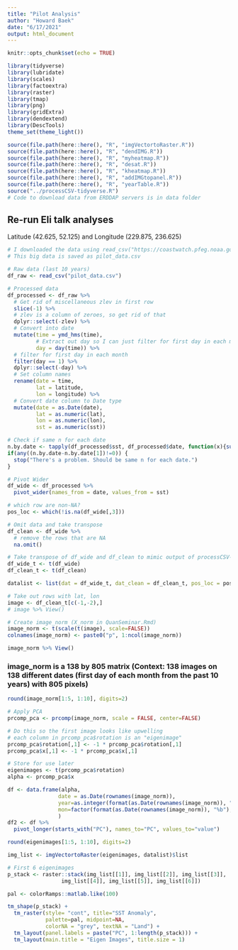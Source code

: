 ```yaml
---
title: "Pilot Analysis"
author: "Howard Baek"
date: "6/17/2021"
output: html_document
---
```


```r
knitr::opts_chunk$set(echo = TRUE)
```

```r
library(tidyverse)
library(lubridate)
library(scales)
library(factoextra)
library(raster)
library(tmap)
library(png)
library(gridExtra)
library(dendextend)
library(DescTools)
theme_set(theme_light())

source(file.path(here::here(), "R", "imgVectortoRaster.R"))
source(file.path(here::here(), "R", "dendIMG.R"))
source(file.path(here::here(), "R", "myheatmap.R"))
source(file.path(here::here(), "R", "desat.R"))
source(file.path(here::here(), "R", "kheatmap.R"))
source(file.path(here::here(), "R", "addIMGtopanel.R"))
source(file.path(here::here(), "R", "yearTable.R"))
source("../processCSV-tidyverse.R")
# Code to download data from ERDDAP servers is in data folder
```


## Re-run Eli talk analyses 

Latitude (42.625, 52.125) and Longitude (229.875, 236.625)

```r
# I downloaded the data using read_csv("https://coastwatch.pfeg.noaa.gov/erddap/griddap/ncdcOisst21Agg.csv?sst%5B(2010-01-01T12:00:00Z):(2021-06-01T12:00:00Z)%5D%5B(0.0)%5D%5B(42.625):(52.125)%5D%5B(229.875):(236.625)%5D&.draw=surface&.vars=longitude%7Clatitude%7Csst&.colorBar=%7C%7C%7C12%7C19%7C&.bgColor=0xffccccff")
# This big data is saved as pilot_data.csv

# Raw data (last 10 years)
df_raw <- read_csv("pilot_data.csv")

# Processed data
df_processed <- df_raw %>% 
  # Get rid of miscellaneous zlev in first row
  slice(-1) %>% 
  # zlev is a column of zeroes, so get rid of that
  dplyr::select(-zlev) %>% 
  # Convert into date
  mutate(time = ymd_hms(time),
         # Extract out day so I can just filter for first day in each month
         day = day(time)) %>% 
  # filter for first day in each month
  filter(day == 1) %>% 
  dplyr::select(-day) %>% 
  # Set column names
  rename(date = time,
         lat = latitude,
         lon = longitude) %>% 
  # Convert date column to Date type
  mutate(date = as.Date(date),
         lat = as.numeric(lat),
         lon = as.numeric(lon),
         sst = as.numeric(sst))
```

```r
# Check if same n for each date
n.by.date <- tapply(df_processed$sst, df_processed$date, function(x){sum(is.na(x))})
if(any((n.by.date-n.by.date[1])!=0)) {
  stop("There's a problem. Should be same n for each date.")
} 

# Pivot Wider
df_wide <- df_processed %>% 
  pivot_wider(names_from = date, values_from = sst)

# which row are non-NA?
pos_loc <- which(!is.na(df_wide[,3]))

# Omit data and take transpose
df_clean <- df_wide %>% 
  # remove the rows that are NA
  na.omit()

# Take transpose of df_wide and df_clean to mimic output of processCSV-tidyverse.R
df_wide_t <- t(df_wide)
df_clean_t <- t(df_clean)

datalist <- list(dat = df_wide_t, dat_clean = df_clean_t, pos_loc = pos_loc)
```


```r
# Take out rows with lat, lon
image <- df_clean_t[c(-1,-2),]
# image %>% View()

# Create image_norm (X_norm in QuanSeminar.Rmd)
image_norm <- t(scale(t(image), scale=FALSE))
colnames(image_norm) <- paste0("p", 1:ncol(image_norm))

image_norm %>% View()
```


### image_norm is a 138 by 805 matrix (Context: 138 images on 138 different dates (first day of each month from the past 10 years) with 805 pixels)

```r
round(image_norm[1:5, 1:10], digits=2)
```

```r
# Apply PCA
prcomp_pca <- prcomp(image_norm, scale = FALSE, center=FALSE)

# Do this so the first image looks like upwelling
# each column in prcomp_pca$rotation is an "eigenimage"
prcomp_pca$rotation[,1] <- -1 * prcomp_pca$rotation[,1]
prcomp_pca$x[,1] <- -1 * prcomp_pca$x[,1]

# Store for use later
eigenimages <- t(prcomp_pca$rotation)
alpha <- prcomp_pca$x
```


```r
df <- data.frame(alpha,
                date = as.Date(rownames(image_norm)),
                year=as.integer(format(as.Date(rownames(image_norm)), "%Y")),
                mon=factor(format(as.Date(rownames(image_norm)), "%b"), levels = month.abb)
                )
df2 <- df %>% 
  pivot_longer(starts_with("PC"), names_to="PC", values_to="value")
```

```r
round(eigenimages[1:5, 1:10], digits=2)
```


```r
img_list <- imgVectortoRaster(eigenimages, datalist)$list
```


```r
# First 6 eigenimages
p_stack <- raster::stack(img_list[[1]], img_list[[2]], img_list[[3]], 
                 img_list[[4]], img_list[[5]], img_list[[6]])

pal <- colorRamps::matlab.like(100)

tm_shape(p_stack) + 
  tm_raster(style= "cont", title="SST Anomaly", 
            palette=pal, midpoint=NA, 
            colorNA = "grey", textNA = "Land") +
  tm_layout(panel.labels = paste("PC", 1:length(p_stack))) +
  tm_layout(main.title = "Eigen Images", title.size = 1)
```

